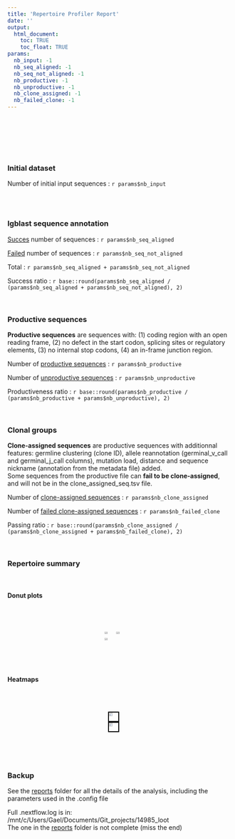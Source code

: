 ```yaml
---
title: 'Repertoire Profiler Report'
date: ''
output:
  html_document:
    toc: TRUE
    toc_float: TRUE
params:
  nb_input: -1
  nb_seq_aligned: -1
  nb_seq_not_aligned: -1
  nb_productive: -1
  nb_unproductive: -1
  nb_clone_assigned: -1
  nb_failed_clone: -1
---
```


\n\n<br /><br />\n\n

<br /><br />



### Initial dataset

Number of initial input sequences : ```r params$nb_input```

<br><br>

### Igblast sequence annotation

[Succes](files/igblast_aligned_seq.tsv) number of sequences : ```r params$nb_seq_aligned```

[Failed](files/igblast_unaligned_seq.tsv) number of sequences : ```r params$nb_seq_not_aligned```

Total : ```r params$nb_seq_aligned + params$nb_seq_not_aligned```

Success ratio : ```r base::round(params$nb_seq_aligned / (params$nb_seq_aligned + params$nb_seq_not_aligned), 2)```

<br>

### Productive sequences

**Productive sequences** are sequences with: (1) coding region with an open reading frame, (2) no defect in the start codon, splicing sites or regulatory elements, (3) no internal stop codons, (4) an in-frame junction region. <br>

Number of [productive sequences](files/productive_seq.tsv) : ```r params$nb_productive```

Number of [unproductive sequences](files/unproductive_seq.tsv) : ```r params$nb_unproductive```

Productiveness ratio : ```r base::round(params$nb_productive / (params$nb_productive + params$nb_unproductive), 2)```

<br>

### Clonal groups

**Clone-assigned sequences** are productive sequences with additionnal features: germline clustering (clone ID), allele reannotation (germinal_v_call and germinal_j_call columns), mutation load, distance and sequence nickname (annotation from the metadata file) added. <br>
Some sequences from the productive file can **fail to be clone-assigned**, and will not be in the clone_assigned_seq.tsv file. 

Number of [clone-assigned sequences](files/clone_assigned_seq.tsv) : ```r params$nb_clone_assigned```

Number of [failed clone-assigned sequences](files/non_clone_assigned_sequence.tsv) : ```r params$nb_failed_clone```

Passing ratio : ```r base::round(params$nb_clone_assigned / (params$nb_clone_assigned + params$nb_failed_clone), 2)```

<br>

### Repertoire summary

<br>

#### Donut plots

<br>

<head>
    <meta charset="UTF-8">
    <meta name="viewport" content="width=device-width, initial-scale=1.0">
    <title>Images cliquables</title>
    <style>
        .image-container {
            display: flex;
            justify-content: space-around;
            gap: 10px;
        }
        .image-container img {
            width: 33%;
            cursor: pointer;
            transition: transform 0.3s ease;
        }
        .fullscreen {
            position: fixed;
            top: 0;
            left: 0;
            width: 100vw !important;
            height: 100vh !important;
            object-fit: contain;
            background: rgba(0, 0, 0, 0.9);
            z-index: 1000;
            transform: scale(1);
        }
    </style>
</head>
<div class="image-container">
  <img src="png/vj_allele_all_donutchart.png" onclick="toggleFullscreen(this)" />
  <img src="png/vj_allele_annotated_donutchart.png" onclick="toggleFullscreen(this)" />
  <img src="png/vj_allele_tree_donutchart.png" onclick="toggleFullscreen(this)" />
</div>

<script>
  function toggleFullscreen(img) {
    if (img.classList.contains('fullscreen')) {
      img.classList.remove('fullscreen');
    } else {
      document.querySelectorAll('.fullscreen').forEach(el => el.classList.remove('fullscreen'));
      img.classList.add('fullscreen');
    }
  }
</script>

<br>

#### Heatmaps

<br>

<div style="display: flex; justify-content: space-around;"> 
  <img src="png/IGHC_gene_non-zero.png" width="40%" style="border: 2px solid black;" /> 
  <img src="png/rep_gene_IGHV_IGHJ_non-zero.png" width="40%" style="border: 2px solid black;" /> 
</div>

<br /><br />


###  Backup


See the [reports](./reports) folder for all the details of the analysis, including the parameters used in the .config file


Full .nextflow.log is in: /mnt/c/Users/Gael/Documents/Git_projects/14985_loot<br />The one in the [reports](./reports) folder is not complete (miss the end)


<br /><br />

<style>
  #TOC { max-width: 200px !important;}
  /* .tocify-item { font-size: 100% !important; } */
</style>

<style> 
  body .container, body .container-fluid { max-width: 90% !important; width: 100% !important; margin: 0 auto;  } 
</style>

<style>
  .toc-content.col-xs-12.col-sm-8.col-md-9 { margin-left: 10px !important; padding-left: 0 !important; } 
</style>

<style> /* Forcer une largeur fixe, flotter à gauche et ajouter un espace à droite */ .col-xs-12.col-sm-4.col-md-3 { width: 250px !important; float: left; margin-right: 20px; /* éventuellement, réduire sa marge intérieure si besoin */ padding: 5px; } </style>
